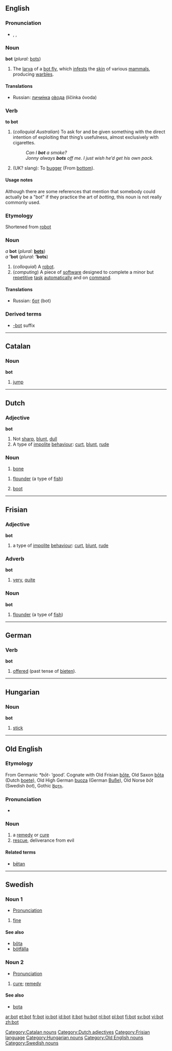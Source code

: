 ==English==
===Pronunciation===
*{{AHD|bŏt}}, {{IPA|/bɒt/}}, {{SAMPA|/bQt/}}

===Noun===
'''bot''' (''plural:'' [[bots]])

# The [[larva]] of a [[bot fly]], which [[infest]]s the [[skin]] of various [[mammal]]s, producing [[warble]]s.

====Translations====
{{top}}
{{mid}}
* Russian: [[личинка|личи́нка]] [[овод|о́вода]] (ličínka óvoda) {{f}}
{{bottom}}

===Verb===
'''to bot'''

# (''colloquial Australian'') To ask for and be given something with the direct intention of exploiting that thing’s usefulness, almost exclusively with cigarettes.
#: ''Can I '''bot''' a smoke?''
#: ''Jonny always '''bots''' off me. I just wish he’d get his own pack.''
#(UK? slang): To [[bugger]] (From [[bottom]]).

====Usage notes====
Although there are some references that mention that somebody could actually be a "bot" if they practice the art of ''botting'', this noun is not really commonly used.

===Etymology===
Shortened from [[robot]]

===Noun===
''a'' '''bot''' (''plural:'' '''[[bots]]''')<BR>
''a'' '''’bot''' (''plural:'' '''’bots''')

# (''colloquial'') A [[robot]].
# (''computing'') A piece of [[software]] designed to complete a minor but [[repetitive]] [[task]] [[automatically]] and on [[command]].

====Translations====
{{top}}
{{mid}}
*Russian: [[бот]] (bot) {{m}}
{{bottom}}

===Derived terms===
*[[-bot]] suffix


----

==Catalan==
===Noun===
'''bot'''

# [[jump]]

[[Category:Catalan nouns]]


----

==Dutch==
[[Category:Dutch adjectives]]

===Adjective===
'''bot'''

# Not [[sharp]], [[blunt]], [[dull]]
# A type of [[impolite]] [[behaviour]]: [[curt]], [[blunt]], [[rude]]

===Noun===
{{nl-noun|g=n|botten|botje}}

# [[bone]]

{{nl-noun|g=m|botten|botje}}

# [[flounder]] (a type of [[fish]])
# {{Flemish}} [[boot]]

----

==Frisian==
[[Category:Frisian language]]
===Adjective===
'''bot'''

# a type of [[impolite]] [[behaviour]]: [[curt]], [[blunt]], [[rude]]

===Adverb===
'''bot'''

# [[very]], [[quite]]

===Noun===
'''bot''' {{m}}

# [[flounder]] (a type of [[fish]])


----
==German==

===Verb===
'''bot'''

# [[offered]] (past tense of [[bieten]]).


----
==Hungarian==

===Noun===
'''bot'''

# [[stick]]

[[Category:Hungarian nouns]]


----
==Old English==

===Etymology===
From Germanic ''*bōt-'' ‘good’. Cognate with Old Frisian [[bote|bōte]], Old Saxon [[bota|bōta]] (Dutch [[boete]]), Old High German [[buoza]] (German [[Buße]]), Old Norse ''bōt'' (Swedish ''bot''), Gothic [[𐌱𐍉𐍄𐌰]].

===Pronunciation===
*{{IPA|/bo:t/}}

===Noun===
{{Unicode|'''bōt'''}} {{f}}
# a [[remedy]] or [[cure]]
# [[rescue]], deliverance from evil

====Related terms====
*[[betan|bētan]]

[[Category:Old English nouns]]


----

==Swedish==

===Noun 1===
{{sv-noun-irreg-c|bot|boten|böter|böterna}}
*[[Wiktionary:Swedish_pronunciation|Pronunciation]] {{IPA|/buːt/}} {{Audio|sv-bot.ogg|Audio}}
#[[fine]]

====See also====
*[[böta]]
*[[bötfälla]]

===Noun 2===
*[[Wiktionary:Swedish_pronunciation|Pronunciation]] {{IPA|/buːt/}} {{Audio|sv-bot.ogg|Audio}}
{{sv-noun-reg-r-c|2=bote}}
#[[cure]]; [[remedy]]

====See also====
*[[bota]]

[[Category:Swedish nouns]]

[[ar:bot]]
[[et:bot]]
[[fr:bot]]
[[io:bot]]
[[id:bot]]
[[it:bot]]
[[hu:bot]]
[[nl:bot]]
[[pl:bot]]
[[fi:bot]]
[[sv:bot]]
[[vi:bot]]
[[zh:bot]]